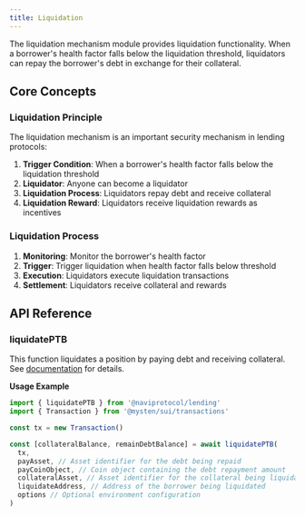 ```yaml
---
title: Liquidation
---
```


The liquidation mechanism module provides liquidation functionality. When a borrower's health factor falls below the liquidation threshold, liquidators can repay the borrower's debt in exchange for their collateral.

## Core Concepts

### Liquidation Principle

The liquidation mechanism is an important security mechanism in lending protocols:

1. **Trigger Condition**: When a borrower's health factor falls below the liquidation threshold
2. **Liquidator**: Anyone can become a liquidator
3. **Liquidation Process**: Liquidators repay debt and receive collateral
4. **Liquidation Reward**: Liquidators receive liquidation rewards as incentives

### Liquidation Process

1. **Monitoring**: Monitor the borrower's health factor
2. **Trigger**: Trigger liquidation when health factor falls below threshold
3. **Execution**: Liquidators execute liquidation transactions
4. **Settlement**: Liquidators receive collateral and rewards

## API Reference

### liquidatePTB

This function liquidates a position by paying debt and receiving collateral. See [documentation](/typedoc/functions/_naviprotocol_lending.liquidatePTB.html) for details.

**Usage Example**

```typescript
import { liquidatePTB } from '@naviprotocol/lending'
import { Transaction } from '@mysten/sui/transactions'

const tx = new Transaction()

const [collateralBalance, remainDebtBalance] = await liquidatePTB(
  tx,
  payAsset, // Asset identifier for the debt being repaid
  payCoinObject, // Coin object containing the debt repayment amount
  collateralAsset, // Asset identifier for the collateral being liquidated
  liquidateAddress, // Address of the borrower being liquidated
  options // Optional environment configuration
)
```

